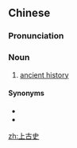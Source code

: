 ==Chinese==
{{zh-forms|type=21}}

===Pronunciation===
{{zh-pron
|m=shànggǔshǐ
|c=soeng6 gu2 si2
|cat=n
}}

===Noun===
{{zh-noun}}

# [[ancient history]]

====Synonyms====
* {{zh-l|古代史}}
* {{zh-l|古史}}

[[zh:上古史]]